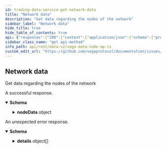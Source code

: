 ```yaml
---
id: trading-data-service-get-network-data
title: "Network data"
description: "Get data regarding the nodes of the network"
sidebar_label: "Network data"
hide_title: true
hide_table_of_contents: true
api: {"responses":{"200":{"content":{"application/json":{"schema":{"properties":{"nodeData":{"properties":{"ersatzNodes":{"title":"Details on the set of ersatz (standby) nodes in the network","properties":{"demoted":{"items":{"type":"string"},"title":"IDs of nodes that were demoted into this node set at the start of the epoch","type":"array"},"inactive":{"format":"int64","title":"Number of nodes in the node set that had a performance score of 0 at the end of the last epoch","type":"integer"},"maximum":{"format":"int64","title":"Total number of nodes allowed in the node set","type":"integer"},"promoted":{"items":{"type":"string"},"title":"IDs of nodes that were promoted into this node set at the start of the epoch","type":"array"},"total":{"format":"int64","title":"Total number of nodes in the node set","type":"integer"}},"type":"object"},"inactiveNodes":{"format":"int64","title":"Total number of nodes that had a performance score of 0 at the end of the last epoch","type":"integer"},"pendingNodes":{"title":"Details on the set of pending nodes in the network","properties":{"demoted":{"items":{"type":"string"},"title":"IDs of nodes that were demoted into this node set at the start of the epoch","type":"array"},"inactive":{"format":"int64","title":"Number of nodes in the node set that had a performance score of 0 at the end of the last epoch","type":"integer"},"maximum":{"format":"int64","title":"Total number of nodes allowed in the node set","type":"integer"},"promoted":{"items":{"type":"string"},"title":"IDs of nodes that were promoted into this node set at the start of the epoch","type":"array"},"total":{"format":"int64","title":"Total number of nodes in the node set","type":"integer"}},"type":"object"},"stakedTotal":{"title":"Total staked amount across all nodes","type":"string"},"tendermintNodes":{"title":"Details on the set of consensus nodes in the network","properties":{"demoted":{"items":{"type":"string"},"title":"IDs of nodes that were demoted into this node set at the start of the epoch","type":"array"},"inactive":{"format":"int64","title":"Number of nodes in the node set that had a performance score of 0 at the end of the last epoch","type":"integer"},"maximum":{"format":"int64","title":"Total number of nodes allowed in the node set","type":"integer"},"promoted":{"items":{"type":"string"},"title":"IDs of nodes that were promoted into this node set at the start of the epoch","type":"array"},"total":{"format":"int64","title":"Total number of nodes in the node set","type":"integer"}},"type":"object"},"totalNodes":{"format":"int64","title":"Total number of nodes across all node sets","type":"integer"},"uptime":{"format":"float","title":"Total uptime for all epochs across all nodes","type":"number"}},"type":"object"}},"type":"object"}}},"description":"A successful response."},"default":{"content":{"application/json":{"schema":{"properties":{"code":{"format":"int32","type":"integer"},"details":{"items":{"additionalProperties":{},"properties":{"@type":{"type":"string"}},"type":"object"},"type":"array"},"message":{"type":"string"}},"type":"object"}}},"description":"An unexpected error response."}},"tags":["TradingDataService"],"description":"Get data regarding the nodes of the network","operationId":"TradingDataService_GetNetworkData","method":"get","path":"/api/v2/network/data","servers":[{"url":"https://api.n06.testnet.vega.xyz","description":"n06 (data node)"},{"url":"https://api.n08.testnet.vega.xyz","description":"n08 (data node)"},{"url":"https://api.n11.testnet.vega.xyz","description":"n11 (data node)"},{"url":"https://api.n12.testnet.vega.xyz","description":"n12 (data node)"}],"info":{"title":"Vega data node APIs","version":"v0.67.2"},"postman":{"name":"Network data","description":{"content":"Get data regarding the nodes of the network","type":"text/plain"},"url":{"path":["api","v2","network","data"],"host":["{{baseUrl}}"],"query":[],"variable":[]},"header":[{"key":"Accept","value":"application/json"}],"method":"GET"}}
sidebar_class_name: "get api-method"
info_path: api/rest/data-v2/vega-data-node-ap-is
custom_edit_url: "https://github.com/vegaprotocol/documentation/issues/new?labels=documentation&title=[Documentation] Requesting changes to 'Network data' (trading-data-service-get-network-data)"
---
```



## Network data



Get data regarding the nodes of the network

<div><ApiTabs><TabItem label={"200"} value={"200"}><div>

A successful response.

</div><div><MimeTabs schemaType={"response"}><TabItem label={"application/json"} value={"application/json"}><SchemaTabs><TabItem label={"Schema"} value={"Schema"}><details style={{}} data-collapsed={false} open={true}><summary style={{"textAlign":"left"}}><strong>Schema</strong></summary><div style={{"textAlign":"left","marginLeft":"1rem"}}></div><ul style={{"marginLeft":"1rem"}}><SchemaItem collapsible={true} className={"schemaItem"}><details style={{}}><summary style={{}}><strong>nodeData</strong><span style={{"opacity":"0.6"}}> object</span></summary><div style={{"marginLeft":"1rem"}}><SchemaItem collapsible={true} className={"schemaItem"}><details style={{}}><summary style={{}}><strong>ersatzNodes</strong><span style={{"opacity":"0.6"}}> object</span></summary><div style={{"marginLeft":"1rem"}}><SchemaItem collapsible={false} name={"demoted"} required={false} schemaDescription={undefined} schemaName={"string[]"} qualifierMessage={undefined} defaultValue={undefined}></SchemaItem><SchemaItem collapsible={false} name={"inactive"} required={false} schemaDescription={undefined} schemaName={"int64"} qualifierMessage={undefined} defaultValue={undefined}></SchemaItem><SchemaItem collapsible={false} name={"maximum"} required={false} schemaDescription={undefined} schemaName={"int64"} qualifierMessage={undefined} defaultValue={undefined}></SchemaItem><SchemaItem collapsible={false} name={"promoted"} required={false} schemaDescription={undefined} schemaName={"string[]"} qualifierMessage={undefined} defaultValue={undefined}></SchemaItem><SchemaItem collapsible={false} name={"total"} required={false} schemaDescription={undefined} schemaName={"int64"} qualifierMessage={undefined} defaultValue={undefined}></SchemaItem></div></details></SchemaItem><SchemaItem collapsible={false} name={"inactiveNodes"} required={false} schemaDescription={undefined} schemaName={"int64"} qualifierMessage={undefined} defaultValue={undefined}></SchemaItem><SchemaItem collapsible={true} className={"schemaItem"}><details style={{}}><summary style={{}}><strong>pendingNodes</strong><span style={{"opacity":"0.6"}}> object</span></summary><div style={{"marginLeft":"1rem"}}><SchemaItem collapsible={false} name={"demoted"} required={false} schemaDescription={undefined} schemaName={"string[]"} qualifierMessage={undefined} defaultValue={undefined}></SchemaItem><SchemaItem collapsible={false} name={"inactive"} required={false} schemaDescription={undefined} schemaName={"int64"} qualifierMessage={undefined} defaultValue={undefined}></SchemaItem><SchemaItem collapsible={false} name={"maximum"} required={false} schemaDescription={undefined} schemaName={"int64"} qualifierMessage={undefined} defaultValue={undefined}></SchemaItem><SchemaItem collapsible={false} name={"promoted"} required={false} schemaDescription={undefined} schemaName={"string[]"} qualifierMessage={undefined} defaultValue={undefined}></SchemaItem><SchemaItem collapsible={false} name={"total"} required={false} schemaDescription={undefined} schemaName={"int64"} qualifierMessage={undefined} defaultValue={undefined}></SchemaItem></div></details></SchemaItem><SchemaItem collapsible={false} name={"stakedTotal"} required={false} schemaDescription={undefined} schemaName={"Total staked amount across all nodes"} qualifierMessage={undefined} defaultValue={undefined}></SchemaItem><SchemaItem collapsible={true} className={"schemaItem"}><details style={{}}><summary style={{}}><strong>tendermintNodes</strong><span style={{"opacity":"0.6"}}> object</span></summary><div style={{"marginLeft":"1rem"}}><SchemaItem collapsible={false} name={"demoted"} required={false} schemaDescription={undefined} schemaName={"string[]"} qualifierMessage={undefined} defaultValue={undefined}></SchemaItem><SchemaItem collapsible={false} name={"inactive"} required={false} schemaDescription={undefined} schemaName={"int64"} qualifierMessage={undefined} defaultValue={undefined}></SchemaItem><SchemaItem collapsible={false} name={"maximum"} required={false} schemaDescription={undefined} schemaName={"int64"} qualifierMessage={undefined} defaultValue={undefined}></SchemaItem><SchemaItem collapsible={false} name={"promoted"} required={false} schemaDescription={undefined} schemaName={"string[]"} qualifierMessage={undefined} defaultValue={undefined}></SchemaItem><SchemaItem collapsible={false} name={"total"} required={false} schemaDescription={undefined} schemaName={"int64"} qualifierMessage={undefined} defaultValue={undefined}></SchemaItem></div></details></SchemaItem><SchemaItem collapsible={false} name={"totalNodes"} required={false} schemaDescription={undefined} schemaName={"int64"} qualifierMessage={undefined} defaultValue={undefined}></SchemaItem><SchemaItem collapsible={false} name={"uptime"} required={false} schemaDescription={undefined} schemaName={"float"} qualifierMessage={undefined} defaultValue={undefined}></SchemaItem></div></details></SchemaItem></ul></details></TabItem><TabItem label={"Example (from schema)"} value={"Example (from schema)"}><ResponseSamples responseExample={"{\n  \"nodeData\": {\n    \"ersatzNodes\": {\n      \"demoted\": [\n        \"string\"\n      ],\n      \"inactive\": 0,\n      \"maximum\": 0,\n      \"promoted\": [\n        \"string\"\n      ],\n      \"total\": 0\n    },\n    \"inactiveNodes\": 0,\n    \"pendingNodes\": {\n      \"demoted\": [\n        \"string\"\n      ],\n      \"inactive\": 0,\n      \"maximum\": 0,\n      \"promoted\": [\n        \"string\"\n      ],\n      \"total\": 0\n    },\n    \"stakedTotal\": \"string\",\n    \"tendermintNodes\": {\n      \"demoted\": [\n        \"string\"\n      ],\n      \"inactive\": 0,\n      \"maximum\": 0,\n      \"promoted\": [\n        \"string\"\n      ],\n      \"total\": 0\n    },\n    \"totalNodes\": 0,\n    \"uptime\": 0\n  }\n}"} language={"json"}></ResponseSamples></TabItem></SchemaTabs></TabItem></MimeTabs></div></TabItem><TabItem label={"default"} value={"default"}><div>

An unexpected error response.

</div><div><MimeTabs schemaType={"response"}><TabItem label={"application/json"} value={"application/json"}><SchemaTabs><TabItem label={"Schema"} value={"Schema"}><details style={{}} data-collapsed={false} open={true}><summary style={{"textAlign":"left"}}><strong>Schema</strong></summary><div style={{"textAlign":"left","marginLeft":"1rem"}}></div><ul style={{"marginLeft":"1rem"}}><SchemaItem collapsible={false} name={"code"} required={false} schemaDescription={undefined} schemaName={"int32"} qualifierMessage={undefined} defaultValue={undefined}></SchemaItem><SchemaItem collapsible={true} className={"schemaItem"}><details style={{}}><summary style={{}}><strong>details</strong><span style={{"opacity":"0.6"}}> object[]</span></summary><div style={{"marginLeft":"1rem"}}><SchemaItem collapsible={false} name={"@type"} required={false} schemaDescription={undefined} schemaName={"string"} qualifierMessage={undefined} defaultValue={undefined}></SchemaItem></div></details></SchemaItem><SchemaItem collapsible={false} name={"message"} required={false} schemaDescription={undefined} schemaName={"string"} qualifierMessage={undefined} defaultValue={undefined}></SchemaItem></ul></details></TabItem><TabItem label={"Example (from schema)"} value={"Example (from schema)"}><ResponseSamples responseExample={"{\n  \"code\": 0,\n  \"details\": [\n    {\n      \"@type\": \"string\"\n    }\n  ],\n  \"message\": \"string\"\n}"} language={"json"}></ResponseSamples></TabItem></SchemaTabs></TabItem></MimeTabs></div></TabItem></ApiTabs></div>
